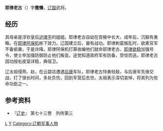 '''耶律老古'''（{{Bd|？||？}}）字'''撒懒'''，[[辽国|辽国]]武将。
== 经历 ==
其母亲是淳钦皇后[[述律平|述律平]]的姐姐。耶律老古自幼在宫掖中长大，成年后，沉毅有勇略，在[[耶律阿保机|耶律阿保机]]帐下效力。辽国建立后，屡有战功。耶律剌葛叛乱时，欲乘官军不备偷袭，于是诈降。耶律阿保机打算收编他们就命耶律老古、[[耶律欲稳|耶律欲稳]]加强号令，使士卒加强防御防止他们叛变。逆党知道政府军有防备，受惊而逃。耶律老古因功授右皮室详稳，典宿卫。

辽太祖侵燕、赵，在云碧店遭遇[[后唐|后唐]]军队，耶律老古恃勇轻敌，与后唐军先锋交战，打了很长时间，多处负伤，回到军营后去世。太祖表示深切哀悼，将其列为佐命功臣之一。
== 参考资料 ==
*『[[辽史|辽史]]』 第七十三卷　列传第三

[[Category:耶律氏|L]]
[[Category:辽朝战争身亡者|Y]]
[[Category:辽朝军事人物|Category:辽朝军事人物]]